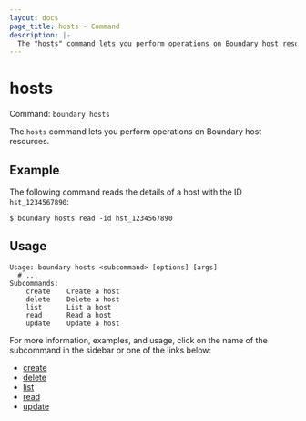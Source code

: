 ```yaml
---
layout: docs
page_title: hosts - Command
description: |-
  The "hosts" command lets you perform operations on Boundary host resources.
---
```


# hosts

Command: `boundary hosts`

The `hosts` command lets you perform operations on Boundary host resources.

## Example

The following command reads the details of a host with the ID `hst_1234567890`:

```shell-session
$ boundary hosts read -id hst_1234567890
```

## Usage

<CodeBlockConfig hideClipboard>

```shell-session
Usage: boundary hosts <subcommand> [options] [args]
  # ...
Subcommands:
    create    Create a host
    delete    Delete a host
    list      List a host
    read      Read a host
    update    Update a host
```

</CodeBlockConfig>

For more information, examples, and usage, click on the name
of the subcommand in the sidebar or one of the links below:

- [create](/boundary/docs/api-clients/commands/hosts/create)
- [delete](/boundary/docs/api-clients/commands/hosts/delete)
- [list](/boundary/docs/api-clients/commands/hosts/list)
- [read](/boundary/docs/api-clients/commands/hosts/read)
- [update](/boundary/docs/api-clients/commands/hosts/update)
